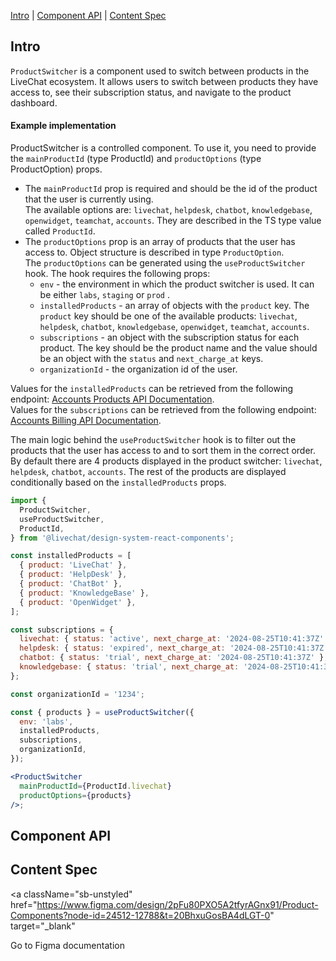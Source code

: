 

<Meta of={ProductSwitcher} />

<Title>ProductSwitcher</Title>

[Intro](#Intro) | [Component API](#ComponentAPI) | [Content Spec](#ContentSpec)

## Intro <a id="Intro" />

`ProductSwitcher` is a component used to switch between products in the LiveChat ecosystem. It allows users to switch between products they have access to, see their subscription status, and navigate to the product dashboard.

<Canvas of={ProductSwitcher.Default} sourceState="none" />

#### Example implementation

ProductSwitcher is a controlled component. To use it, you need to provide the `mainProductId` (type ProductId) and `productOptions` (type ProductOption) props.<br/>

- The `mainProductId` prop is required and should be the id of the product that the user is currently using.<br/>
  The available options are: `livechat`, `helpdesk`, `chatbot`, `knowledgebase`, `openwidget`, `teamchat`, `accounts`. They are described in the TS type value called `ProductId`.<br/>
- The `productOptions` prop is an array of products that the user has access to. Object structure is described in type `ProductOption`.<br/>
  The `productOptions` can be generated using the `useProductSwitcher` hook. The hook requires the following props:<br/>
  - `env` - the environment in which the product switcher is used. It can be either `labs`, `staging` or `prod` .<br/>
  - `installedProducts` - an array of objects with the `product` key. The `product` key should be one of the available products: `livechat`, `helpdesk`, `chatbot`, `knowledgebase`, `openwidget`, `teamchat`, `accounts`.<br/>
  - `subscriptions` - an object with the subscription status for each product. The key should be the product name and the value should be an object with the `status` and `next_charge_at` keys.<br/>
  - `organizationId` - the organization id of the user.<br/>

Values for the `installedProducts` can be retrieved from the following endpoint: [Accounts Products API Documentation](https://github.com/livechat/sso/blob/labs/docs/api/organizations.md#http-get-v2organizationsmyproducts).<br/>
Values for the `subscriptions` can be retrieved from the following endpoint: [Accounts Billing API Documentation](https://github.com/livechat/billing/blob/master/docs/api/subscription.md#subscriptions-in-v3).

The main logic behind the `useProductSwitcher` hook is to filter out the products that the user has access to and to sort them in the correct order. By default there are 4 products displayed in the product switcher: `livechat`, `helpdesk`, `chatbot`, `accounts`. The rest of the products are displayed conditionally based on the `installedProducts` props.

```jsx
import {
  ProductSwitcher,
  useProductSwitcher,
  ProductId,
} from '@livechat/design-system-react-components';

const installedProducts = [
  { product: 'LiveChat' },
  { product: 'HelpDesk' },
  { product: 'ChatBot' },
  { product: 'KnowledgeBase' },
  { product: 'OpenWidget' },
];

const subscriptions = {
  livechat: { status: 'active', next_charge_at: '2024-08-25T10:41:37Z' },
  helpdesk: { status: 'expired', next_charge_at: '2024-08-25T10:41:37Z' },
  chatbot: { status: 'trial', next_charge_at: '2024-08-25T10:41:37Z' },
  knowledgebase: { status: 'trial', next_charge_at: '2024-08-25T10:41:37Z' },
};

const organizationId = '1234';

const { products } = useProductSwitcher({
  env: 'labs',
  installedProducts,
  subscriptions,
  organizationId,
});

<ProductSwitcher
  mainProductId={ProductId.livechat}
  productOptions={products}
/>;
```

## Component API <a id="ComponentAPI" />

<ArgTypes of={ProductSwitcher.Default} sort="requiredFirst" />

## Content Spec <a id="ContentSpec" />

<a
  className="sb-unstyled"
  href="https://www.figma.com/design/2pFu80PXO5A2tfyrAGnx91/Product-Components?node-id=24512-12788&t=20BhxuGosBA4dLGT-0"
  target="_blank"
>
  Go to Figma documentation
</a>
